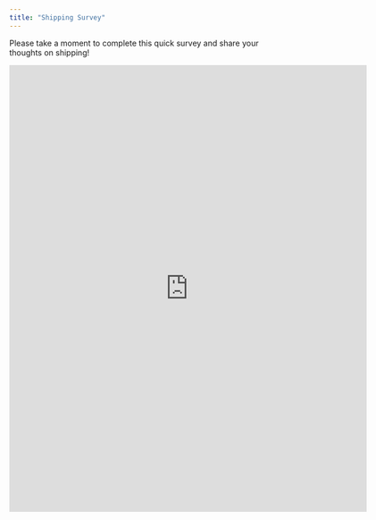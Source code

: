 ```yaml
---
title: "Shipping Survey"
---
```

Please take a moment to complete this quick survey and share your thoughts on shipping!

<iframe src="https://docs.google.com/forms/d/e/1FAIpQLSdYc-HqacNXBYNyLoQdvSvvdy0W-VWK66nxs3To2kmxPpOjHQ/viewform?usp=header" 
        width="640" 
        height="800" 
        frameborder="0" 
        marginheight="0" 
        marginwidth="0">
    Loading…
</iframe>


